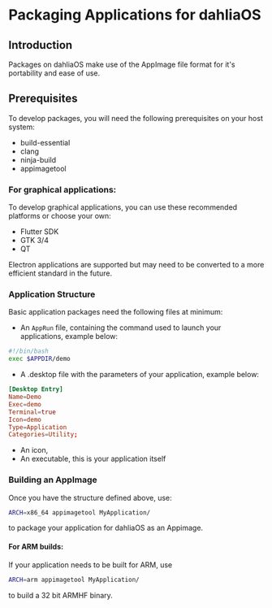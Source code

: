 # Packaging Applications for dahliaOS

## Introduction

Packages on dahliaOS make use of the AppImage file format for it's portability and ease of use.

## Prerequisites

To develop packages, you will need the following prerequisites on your host system:

- build-essential
- clang
- ninja-build
- appimagetool

### For graphical applications:

To develop graphical applications, you can use these recommended platforms or choose your own:

- Flutter SDK
- GTK 3/4
- QT

Electron applications are supported but may need to be converted to a more efficient standard in the future.

### Application Structure

Basic application packages need the following files at minimum:

- An `AppRun` file, containing the command used to launch your applications, example below:

```sh
#!/bin/bash
exec $APPDIR/demo
```

- A .desktop file with the parameters of your application, example below:

```toml
[Desktop Entry]
Name=Demo
Exec=demo
Terminal=true
Icon=demo
Type=Application
Categories=Utility;
```

- An icon,
- An executable, this is your application itself

### Building an AppImage

Once you have the structure defined above, use:

```sh
ARCH=x86_64 appimagetool MyApplication/
```

to package your application for dahliaOS as an Appimage.

#### For ARM builds:

If your application needs to be built for ARM, use

```sh
ARCH=arm appimagetool MyApplication/
```

to build a 32 bit ARMHF binary.
